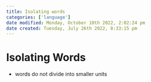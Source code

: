 ```yaml
---
title: Isolating words
categories: ['language']
date modified: Monday, October 10th 2022, 2:02:24 pm
date created: Tuesday, July 26th 2022, 8:33:15 pm
---
```


# Isolating Words
- words do not divide into smaller units




